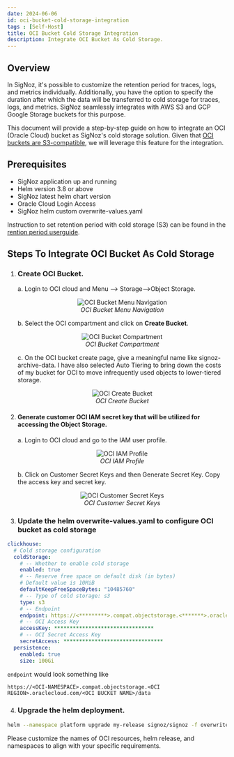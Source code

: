 ```yaml
---
date: 2024-06-06
id: oci-bucket-cold-storage-integration
tags : [Self-Host]
title: OCI Bucket Cold Storage Integration
description: Integrate OCI Bucket As Cold Storage.
---
```


## Overview
In SigNoz, it's possible to customize the retention period for traces, logs, and metrics individually. Additionally, you have the option to specify the duration after which the data will be transferred to cold storage for traces, logs, and metrics. SigNoz seamlessly integrates with AWS S3 and GCP Google Storage buckets for this purpose.

This document will provide a step-by-step guide on how to integrate an OCI (Oracle Cloud) bucket as SigNoz's cold storage solution.
Given that [OCI buckets are S3-compatible](https://docs.oracle.com/en-us/iaas/Content/Object/Tasks/s3compatibleapi.htm), we will leverage this feature for the integration.

## Prerequisites

- SigNoz application up and running
- Helm version 3.8 or above
- SigNoz latest helm chart version
- Oracle Cloud Login Access
- SigNoz helm custom overwrite-values.yaml

Instruction to set retention period with cold storage (S3) can be found
in the [rention period userguide](https://signoz.io/docs/userguide/retention-period/).

## Steps To Integrate OCI Bucket As Cold Storage

1. ### Create OCI Bucket.

   a. Login to OCI cloud and Menu –> Storage–>Object Storage.
   <figure data-zoomable align='center'>
      <img src="/img/docs/oci-bucket-cold-storage/oci-bucket-storage.webp" alt="OCI Bucket Menu Navigation"/>
      <figcaption><i>OCI Bucket Menu Navigation</i></figcaption>
   </figure>

   b. Select the OCI compartment and click on **Create Bucket**.
   <figure data-zoomable align='center'>
      <img src="/img/docs/oci-bucket-cold-storage/oci-bucket-compartment.webp" alt="OCI Bucket Compartment"/>
      <figcaption><i>OCI Bucket Compartment</i></figcaption>
   </figure>

   c. On the OCI bucket create page, give a meaningful name like signoz-archive-data. I have also selected Auto Tiering to bring down the costs of my bucket for OCI to move infrequently used objects to lower-tiered storage.
   <figure data-zoomable align='center'>
       <img src="/img/docs/oci-bucket-cold-storage/oci-create-bucket.webp" alt="OCI Create Bucket"/>
       <figcaption><i>OCI Create Bucket</i></figcaption>
   </figure>

2. #### Generate customer OCI IAM secret key that will be utilized for accessing the Object Storage.
   a. Login to OCI cloud and go to the IAM user profile.
      <figure data-zoomable align='center'>
       <img src="/img/docs/oci-bucket-cold-storage/oci-iam-profile.webp" alt="OCI IAM Profile"/>
       <figcaption><i>OCI IAM Profile</i></figcaption>
      </figure>

   b. Click on Customer Secret Keys and then Generate Secret Key. Copy the access key and secret key.
      <figure data-zoomable align='center'>
       <img src="/img/docs/oci-bucket-cold-storage/oci-custom-secret-keys.webp" alt="OCI Customer Secret Keys"/>
       <figcaption><i>OCI Customer Secret Keys</i></figcaption>
      </figure>
 

3. ### Update the helm **overwrite-values.yaml** to configure OCI bucket as cold storage

```yaml
clickhouse:
  # Cold storage configuration
  coldStorage:
    # -- Whether to enable cold storage
    enabled: true
    # -- Reserve free space on default disk (in bytes)
    # Default value is 10MiB
    defaultKeepFreeSpaceBytes: "10485760"
    # -- Type of cold storage: s3
    type: s3
    # -- Endpoint
    endpoint: https://<*********>.compat.objectstorage.<*******>.oraclecloud.com/<**********>/data/
    # -- OCI Access Key
    accessKey: ********************************
    # -- OCI Secret Access Key
    secretAccess: ********************************   
  persistence:
    enabled: true  
    size: 100Gi
```

`endpoint` would look something like 

```
https://<OCI-NAMESPACE>.compat.objectstorage.<OCI REGION>.oraclecloud.com/<OCI BUCKET NAME>/data
```

4. ### Upgrade the helm deployment.

```bash
helm --namespace platform upgrade my-release signoz/signoz -f overwrite-values.yaml    
```

<Admonition type="info">
Please customize the names of OCI resources, helm release, and namespaces to align with your specific requirements.    
</Admonition>
